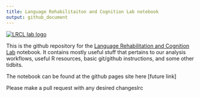 ```yaml
---
title: Language Rehabilitaiton and Cognition Lab notebook
output: github_document
---
```


[![LRCL lab logo](www/LRC%20Lab%20-%20001%20Full.jpg)](https://lrcl.pitt.edu)

This is the github repository for the [Language Rehabilitation and Cognition Lab](https://lrcl.pitt.edu) notebook. It contains mostly useful stuff that pertains to our analysis workflows, useful R resources, basic git/github instructions, and some other tidbits.

The notebook can be found at the github pages site here [future link]

Please make a pull request with any desired changeslrc
